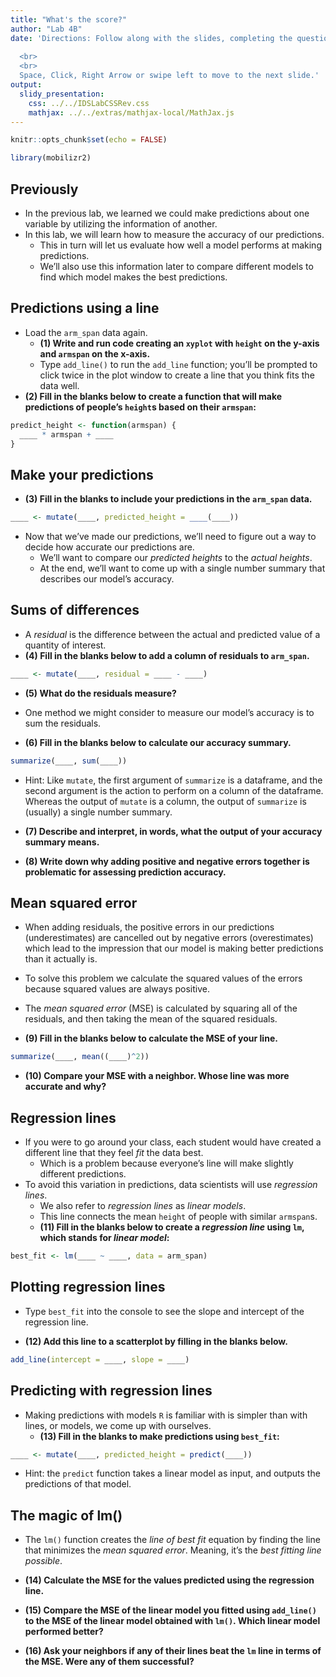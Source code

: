 ```yaml
---
title: "What's the score?"
author: "Lab 4B"
date: 'Directions: Follow along with the slides, completing the questions in <font color=#25679E><b>blue</b></font> on your computer, and answering the questions in **red** in your journal.  
  
  <br>
  <br>
  Space, Click, Right Arrow or swipe left to move to the next slide.'
output: 
  slidy_presentation: 
    css: ../../IDSLabCSSRev.css
    mathjax: ../../extras/mathjax-local/MathJax.js
---
```


```r
knitr::opts_chunk$set(echo = FALSE)
```

```r
library(mobilizr2)
```

## Previously

- In the previous lab, we learned we could make predictions about one variable by utilizing the information of another.
- In this lab, we will learn how to measure the accuracy of our predictions.
    - This in turn will let us evaluate how well a model performs at making predictions.
    - We'll also use this information later to compare different models to find which model makes the best predictions.


## Predictions using a line

- <span class="blue">Load the `arm_span` data again.</span>
    - **(1) Write and run code creating an `xyplot` with `height` on the y-axis and `armspan` on the x-axis.**
    - <span class="blue">Type `add_line()` to run the `add_line` function; you'll be prompted to click twice in the plot window to create a line that you think fits the data well.</span>
- **(2) Fill in the blanks below to create a function that will make predictions of people's `height`s based on their `armspan`:**
```r
predict_height <- function(armspan) {
  ____ * armspan + ____
}
```


## Make your predictions

- **(3) Fill in the blanks to include your predictions in the `arm_span` data.**
```r
____ <- mutate(____, predicted_height = ____(____))
```
- Now that we've made our predictions, we'll need to figure out a way to decide how accurate our predictions are.
    - We'll want to compare our _predicted heights_ to the _actual heights_.
    - At the end, we'll want to come up with a single number summary that describes our model's accuracy.


## Sums of differences

- A _residual_ is the difference between the actual and predicted value of a quantity of interest.
- **(4) Fill in the blanks below to add a column of residuals to `arm_span`.**

```r
____ <- mutate(____, residual = ____ - ____)
```

- **(5) What do the residuals measure?**

- One method we might consider to measure our model's accuracy is to sum the residuals.
- **(6) Fill in the blanks below to calculate our accuracy summary.**

```r
summarize(____, sum(____))
```

- Hint: Like `mutate`, the first argument of `summarize` is a dataframe, and the second argument is the action to perform on a column of the dataframe. Whereas the output of `mutate` is a column, the output of `summarize` is (usually) a single number summary.

- **(7) Describe and interpret, in words, what the output of your accuracy summary means.**

- **(8) Write down why adding positive and negative errors together is problematic for assessing prediction accuracy.**

## Mean squared error

- When adding residuals, the positive errors in our predictions (underestimates) are cancelled out by negative errors (overestimates) which lead to the impression that our model is making better predictions than it actually is.

- To solve this problem we calculate the squared values of the errors because squared values are always positive.
    
- The _mean squared error_ (MSE) is calculated by squaring all of the residuals, and then taking the mean of the squared residuals.
- **(9) Fill in the blanks below to calculate the MSE of your line.**

```r
summarize(____, mean((____)^2))
```

- **(10) Compare your MSE with a neighbor. Whose line was more accurate and why?**

## Regression lines

- If you were to go around your class, each student would have created a different line that they feel _fit_ the data best.
    - Which is a problem because everyone's line will make slightly different predictions.
- To avoid this variation in predictions, data scientists will use _regression lines_.
    - We also refer to _regression lines_ as _linear models_.
    - This line connects the mean `height` of people with similar `armspan`s.
    - **(11) Fill in the blanks below to create a _regression line_ using `lm`, which stands for _linear model_:**

```r
best_fit <- lm(____ ~ ____, data = arm_span)
```

## Plotting regression lines

- <span class="blue">Type `best_fit` into the console to see the slope and intercept of the regression line.</span>

- **(12) Add this line to a scatterplot by filling in the blanks below.**

```r
add_line(intercept = ____, slope = ____)
```

## Predicting with regression lines

- Making predictions with models `R` is familiar with is simpler than with lines, or models, we come up with ourselves.
    - **(13) Fill in the blanks to make predictions using `best_fit`:**
    
```r
____ <- mutate(____, predicted_height = predict(____))
```

- Hint: the `predict` function takes a linear model as input, and outputs the predictions of that model.


## The magic of lm()

- The `lm()` function creates the _line of best fit_ equation by finding the line that minimizes the _mean squared error_. Meaning, it's the _best fitting line possible_. 

- **(14) Calculate the MSE for the values predicted using the regression line.**

- **(15) Compare the MSE of the linear model you fitted using `add_line()` to the MSE of the linear model obtained with `lm()`. Which linear model performed better?**

- **(16) Ask your neighbors if any of their lines beat the `lm` line in terms of the MSE. Were any of them successful?**